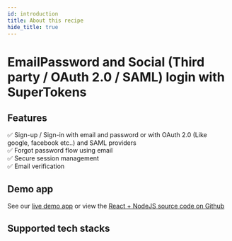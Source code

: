 ```yaml
---
id: introduction
title: About this recipe
hide_title: true
---
```



# EmailPassword and Social (Third party / OAuth 2.0 / SAML) login with SuperTokens

## Features

✅ Sign-up / Sign-in with email and password or with OAuth 2.0 (Like google, facebook etc..) and SAML providers <br/>
✅ Forgot password flow using email <br/>
✅ Secure session management <br/>
✅ Email verification <br/>

## Demo app

See our [live demo app](https://thirdpartyemailpassword.demo.supertokens.com/) or view the [React + NodeJS source code on Github](https://github.com/supertokens/supertokens-auth-react/tree/master/examples/with-thirdpartyemailpassword)

## Supported tech stacks

<TechStackSupport />